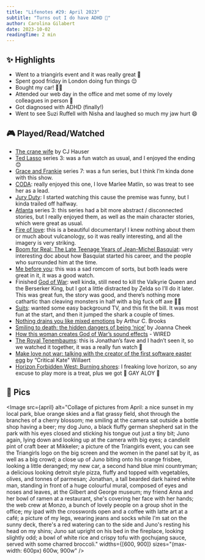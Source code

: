 ```yaml
---
title: "Lifenotes #29: April 2023"
subtitle: "Turns out I do have ADHD 🧠"
author: Carolina Gilabert
date: 2023-10-02
readingTime: 2 min
---
```



## ✨ Highlights

- Went to a triangirls event and it was really great 🍹
- Spent good friday in London doing fun things 😌
- Bought my car! 🚙🎉
- Attended our web day in the office and met some of my lovely colleagues in person 💛
- Got diagnosed with ADHD (finally!)
- Went to see Suzi Ruffell with Nisha and laughed so much my jaw hurt 😄

## 🎮 Played/Read/Watched

- [The crane wife](https://www.theparisreview.org/blog/2019/07/16/the-crane-wife/) by CJ Hauser
- [Ted Lasso](https://www.imdb.com/title/tt10986410/) series 3: was a fun watch as usual, and I enjoyed the ending 😊
- [Grace and Frankie](https://www.imdb.com/title/tt3609352/) series 7: was a fun series, but I think I’m kinda done with this show.
- [CODA](https://www.imdb.com/title/tt10366460/): really enjoyed this one, I love Marlee Matlin, so was treat to see her as a lead.
- [Jury Duty](https://www.imdb.com/title/tt22074164/): I started watching this cause the premise was funny, but I kinda trailed off halfway.
- [Atlanta](https://www.imdb.com/title/tt4288182/) series 3: this series had a bit more abstract / disconnected stories, but I really enjoyed them, as well as the main character stories, which were great as usual.
- [Fire of love](https://www.imdb.com/title/tt16227014/): this is a beautiful documentary! I knew nothing about them or much about vulcanology, so it was really interesting, and all the imagery is very striking.
- [Boom for Real: The Late Teenage Years of Jean-Michel Basquiat](https://www.imdb.com/title/tt7210348/): very interesting doc about how Basquiat started his career, and the people who surrounded him at the time.
- [Me before you](https://www.imdb.com/title/tt2674426/): this was a sad romcom of sorts, but both leads were great in it, it was a good watch.
- Finished [God of War](https://store.playstation.com/en-gb/product/EP9000-PPSA08330_00-GOWRAGNAROK00000): well kinda, still need to kill the Valkyrie Queen and the Berserker King, but I got a little distracted by Zelda so I’ll do it later. This was great fun, the story was good, and there’s nothing more cathartic than cleaving monsters in half with a big fuck off axe 🤷‍♀️
- [Suits](https://www.imdb.com/title/tt1632701/): wanted some easy background TV, and this fit the bill. It was most fun at the start, and then it jumped the shark a couple of times.
- [Nothing drains you like mixed emotions](https://www.theatlantic.com/family/archive/2023/01/psychology-of-mixed-emotions-feelings-meaning-examples/672758/) by Arthur C. Brooks
- [Smiling to death: the hidden dangers of being ‘nice’](https://www.psychologytoday.com/intl/blog/its-not-you-its-the-world/202304/smiling-to-death-the-hidden-dangers-of-being-nice) by Joanna Cheek
- [How this woman creates God of War’s sound effects](https://www.youtube.com/watch?v=WFVLWo5B81w) - WIRED
- [The Royal Tenembaums](https://www.imdb.com/title/tt0265666/): this is Jonathan’s fave and I hadn’t seen it, so we watched it together, it was a really fun watch 💛
- [Make love not war: talking with the creator of the first software easter egg](https://www.acriticalhit.com/make-love-not-war-first-software-easter-egg/) by “Critical Kate" Willaert
- [Horizon Forbidden West: Burning shores](https://store.playstation.com/en-gb/product/EP9000-PPSA01521_00-BURNINGSHORESPS5): I freaking love horizon, so any excuse to play more is a treat, plus we got 🌈 GAY ALOY 🌈

## 📸 Pics

<Image
    src={april}
    alt="Collage of pictures from April: a nice sunset in my local park, blue orange skies and a flat grassy field, shot through the branches of a cherry blossom; me smiling at the camera sat outside a bottle shop having a beer; my dog Juno, a black fluffy german shepherd sat in the park with his eyes closed and sticking his tongue out just a tiny bit; Juno again, lying down and looking up at the camera with big eyes; a candlelit pint of craft beer at Mikkeler; a picture of the Triangirls event, you can see the Triangirls logo on the big screen and the women in the panel sat by it, as well as a big crowd; a close up of Juno biting onto his orange frisbee, looking a little deranged; my new car, a second hand blue mini countryman; a delicious looking detroit style pizza, fluffy and topped with vegetables, olives, and tonnes of parmesan; Jonathan, a tall bearded dark haired white man, standing in front of a huge colourful mural, composed of eyes and noses and leaves, at the Gilbert and George museum; my friend Anna and her bowl of ramen at a restaurant, she's covering her face with her hands; the web crew at Monzo, a bunch of lovely people on a group shot in the office; my ipad with the crosswords open and a coffee with latte art at a café; a picture of my legs, wearing jeans and socks while I'm sat on the sunny deck, there's a red watering can to the side and Juno's resting his head on my shins; Juno sat upright on his bed in the fireplace, looking slightly odd; a bowl of white rice and crispy tofu with gochujang sauce, served with some charred broccoli."
    widths={[600, 900]}
    sizes="(max-width: 600px) 600w, 900w"
/>
